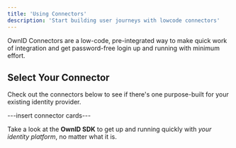 ```yaml
---
title: 'Using Connectors'
description: 'Start building user journeys with lowcode connectors'
---
```

OwnID Connectors are a low-code, pre-integrated way to make quick work of integration and get password-free login up and running with minimum effort.

## Select Your Connector
Check out the connectors below to see if there's one purpose-built for your existing identity provider.

---insert connector cards---

<Card title="Don't see a connector for your identity provider?" icon="leaf" href="/build-integration">

Take a look at the **OwnID SDK** to get up and running quickly with _your identity platform_, no matter what it is.
</Card>
